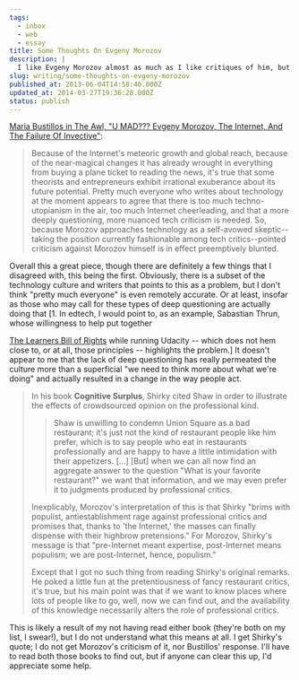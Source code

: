 ```yaml
---
tags:
  - inbox
  - web
  - essay
title: Some Thoughts On Evgeny Morozov
description: |
  I like Evgeny Morozov almost as much as I like critiques of him, but I’m having some difficulty parsing this.
slug: writing/some-thoughts-on-evgeny-morozov
published_at: 2013-06-04T14:58:40.000Z
updated_at: 2014-03-27T19:36:28.000Z
status: publish
---
```

[Maria Bustillos in The Awl, "U MAD??? Evgeny Morozov, The Internet, And The Failure Of Invective"](http://www.theawl.com/2013/05/you-mad-evgeny-morozov-and-the-silly-volume-of-internet-rhetoric "U MAD??? Evgeny Morozov, The Internet, And The Failure Of Invective"):

> Because of the Internet's meteoric growth and global reach, because of the near-magical changes it has already wrought in everything from buying a plane ticket to reading the news, it's true that some theorists and entrepreneurs exhibit irrational exuberance about its future potential. Pretty much everyone who writes about technology at the moment appears to agree that there is too much techno-utopianism in the air, too much Internet cheerleading, and that a more deeply questioning, more nuanced tech criticism is needed. So, because Morozov approaches technology as a self-avowed skeptic--taking the position currently fashionable among tech critics--pointed criticism against Morozov himself is in effect preemptively blunted.

Overall this a great piece, though there are definitely a few things that I disagreed with, this being the first. Obviously, there is a subset of the technology culture and writers that points to this as a problem, but I don't think "pretty much everyone" is even remotely accurate. Or at least, insofar as those who may call for these types of deep questioning are actually doing that \[1. In edtech, I would point to, as an example, Sabastian Thrun, whose willingness to help put together

[The Learners Bill of Rights](https://docs.google.com/document/d/11kl-ngaGYA7R3P-2-nfVjEYbA5fJ9Gv67J9Ggx3GAkk/edit "Rights and Principles for Networked Learners") while running Udacity -- which does not hem close to, or at all, those principles -- highlights the problem.] It doesn't appear to me that the lack of deep questioning has really permeated the culture more than a superficial "we need to think more about what we're doing" and actually resulted in a change in the way people act.

> In his book **Cognitive Surplus**, Shirky cited Shaw in order to illustrate the effects of crowdsourced opinion on the professional kind.
>
> > Shaw is unwilling to condemn Union Square as a bad restaurant; it's just not the kind of restaurant people like him prefer, which is to say people who eat in restaurants professionally and are happy to have a little intimidation with their appetizers. \[...] \[But] when we can all now find an aggregate answer to the question "What is your favorite restaurant?" we want that information, and we may even prefer it to judgments produced by professional critics.
>
> Inexplicably, Morozov's interpretation of this is that Shirky "brims with populist, antiestablishment rage against professional critics and promises that, thanks to 'the Internet,' the masses can finally dispense with their highbrow pretensions." For Morozov, Shirky's message is that "pre-Internet meant expertise, post-Internet means populism; we are post-Internet, hence, populism."
>
> Except that I got no such thing from reading Shirky's original remarks. He poked a little fun at the pretentiousness of fancy restaurant critics, it's true, but his main point was that if we want to know places where lots of people like to go, well, now we can find out, and the availability of this knowledge necessarily alters the role of professional critics.

This is likely a result of my not having read either book (they're both on my list, I swear!), but I do not understand what this means at all. I get Shirky's quote; I do not get Morozov's criticism of it, nor Bustillos' response. I'll have to read both those books to find out, but if anyone can clear this up, I'd appreciate some help.
